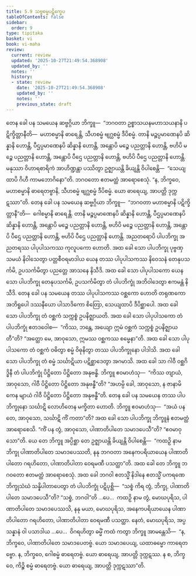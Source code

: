 ```yaml
---
title: 5.9 သဗ္ဗစမ္မပဋိက္ခေပ
tableOfContents: false
sidebar:
  order: 9
type: tipitaka
basket: vi
book: vi-maha
review:
  current: review
  updated: '2025-10-27T21:49:54.368908'
  updated_by: ''
  notes: ''
  history:
  - state: review
    date: '2025-10-27T21:49:54.368908'
    updated_by: ''
    notes: ''
    previous_state: draft
---
```



<ReviewStatus review={frontmatter.review} showDetails={true} />

<HypothesisAnnotation frontmatter={frontmatter} />

<DynamicBreadcrumb />

<Division number="255" book="vi-maha" e="ch" v="3" p="281">

<Paragraph number="1169" book="vi-maha">
တေန ခေါ ပန သမယေန ဆဗ္ဗဂ္ဂိယာ ဘိက္ခူ—  “ဘဂဝတာ ဥစ္စာသယနမဟာသယနာနိ ပဋိက္ခိတ္တာနီတိ—  မဟာစမ္မာနိ ဓာရေန္တိ, သီဟစမ္မံ ဗျဂ္ဃစမ္မံ ဒီပိစမ္မံ. တာနိ မဉ္စပ္ပမာဏေနပိ ဆိန္နာနိ ဟောန္တိ, ပီဌပ္ပမာဏေနပိ ဆိန္နာနိ ဟောန္တိ, အန္တောပိ မဉ္စေ ပညတ္တာနိ ဟောန္တိ, ဗဟိပိ မဉ္စေ ပညတ္တာနိ ဟောန္တိ, အန္တောပိ ပီဌေ ပညတ္တာနိ ဟောန္တိ, ဗဟိပိ ပီဌေ ပညတ္တာနိ ဟောန္တိ. မနုဿာ ဝိဟာရစာရိကံ အာဟိဏ္ဍန္တာ ပဿိတွာ ဥဇ္ဈာယန္တိ ခိယျန္တိ ဝိပါစေန္တိ—  “သေယျထာပိ ဂိဟီ ကာမဘောဂိနော”တိ. ဘဂဝတော ဧတမတ္ထံ အာရောစေသုံ. “န, ဘိက္ခဝေ, မဟာစမ္မာနိ ဓာရေတဗ္ဗာနိ, သီဟစမ္မံ ဗျဂ္ဃစမ္မံ ဒီပိစမ္မံ. ယော ဓာရေယျ, အာပတ္တိ ဒုက္ကဋဿာ”တိ.
</Paragraph>

<Paragraph number="1170" book="vi-maha">
တေန ခေါ ပန သမယေန ဆဗ္ဗဂ္ဂိယာ ဘိက္ခူ—  “ဘဂဝတာ မဟာစမ္မာနိ ပဋိက္ခိတ္တာနီ”တိ—  ဂေါစမ္မာနိ ဓာရေန္တိ. တာနိ မဉ္စပ္ပမာဏေနပိ ဆိန္နာနိ ဟောန္တိ, ပီဌပ္ပမာဏေနပိ ဆိန္နာနိ ဟောန္တိ, အန္တောပိ မဉ္စေ ပညတ္တာနိ ဟောန္တိ, ဗဟိပိ မဉ္စေ ပညတ္တာနိ ဟောန္တိ, အန္တောပိ ပီဌေ ပညတ္တာနိ ဟောန္တိ, ဗဟိပိ ပီဌေ ပညတ္တာနိ ဟောန္တိ. အညတရောပိ ပါပဘိက္ခု အညတရဿ ပါပုပါသကဿ ကုလူပကော ဟောတိ. အထ ခေါ သော ပါပဘိက္ခု ပုဗ္ဗဏှသမယံ နိဝါသေတွာ ပတ္တစီဝရမာဒါယ ယေန တဿ ပါပုပါသကဿ နိဝေသနံ တေနုပသင်္ကမိ, ဥပသင်္ကမိတွာ ပညတ္တေ အာသနေ နိသီဒိ. အထ ခေါ သော ပါပုပါသကော ယေန သော ပါပဘိက္ခု တေနုပသင်္ကမိ, ဥပသင်္ကမိတွာ တံ ပါပဘိက္ခုံ အဘိဝါဒေတွာ ဧကမန္တံ နိသီဒိ. တေန ခေါ ပန သမယေန တဿ ပါပုပါသကဿ ဝစ္ဆကော ဟောတိ တရုဏကော အဘိရူပေါ ဒဿနီယော ပါသာဒိကော စိတြော, သေယျထာပိ ဒီပိစ္ဆာပေါ. အထ ခေါ သော ပါပဘိက္ခု တံ ဝစ္ဆကံ သက္ကစ္စံ ဥပနိဇ္ဈာယတိ. အထ ခေါ သော ပါပုပါသကော တံ ပါပဘိက္ခုံ ဧတဒဝေါစ—  “ကိဿ, ဘန္တေ, အယျော ဣမံ ဝစ္ဆကံ သက္ကစ္စံ ဥပနိဇ္ဈာယတီ”တိ? “အတ္ထော မေ, အာဝုသော, ဣမဿ ဝစ္ဆကဿ စမ္မေနာ”တိ. အထ ခေါ သော ပါပုပါသကော တံ ဝစ္ဆကံ ဝဓိတွာ စမ္မံ ဝိဓုနိတွာ တဿ ပါပဘိက္ခုနော ပါဒါသိ. အထ ခေါ သော ပါပဘိက္ခု တံ စမ္မံ သင်္ဃာဋိယာ ပဋိစ္ဆာဒေတွာ အဂမာသိ. အထ ခေါ သာ ဂါဝီ ဝစ္ဆဂိဒ္ဓိနီ တံ ပါပဘိက္ခုံ ပိဋ္ဌိတော ပိဋ္ဌိတော အနုဗန္ဓိ. ဘိက္ခူ ဧဝမာဟံသု—  “ကိဿ တျာယံ, အာဝုသော, ဂါဝီ ပိဋ္ဌိတော ပိဋ္ဌိတော အနုဗန္ဓီ”တိ? “အဟမ္ပိ ခေါ, အာဝုသော, န ဇာနာမိ ကေန မျာယံ ဂါဝီ ပိဋ္ဌိတော ပိဋ္ဌိတော အနုဗန္ဓီ”တိ. တေန ခေါ ပန သမယေန တဿ ပါပဘိက္ခုနော သင်္ဃာဋိ လောဟိတေန မက္ခိတာ ဟောတိ. ဘိက္ခူ ဧဝမာဟံသု—  “အယံ ပန တေ, အာဝုသော, သင်္ဃာဋိ ကိံ ကတာ”တိ? အထ ခေါ သော ပါပဘိက္ခု ဘိက္ခူနံ ဧတမတ္ထံ အာရောစေသိ. “ကိံ ပန တွံ, အာဝုသော, ပါဏာတိပါတေ သမာဒပေသီ”တိ? “ဧဝမာဝုသော”တိ. ယေ တေ ဘိက္ခူ အပ္ပိစ္ဆာ တေ ဥဇ္ဈာယန္တိ ခိယျန္တိ ဝိပါစေန္တိ—  “ကထဉှိ နာမ ဘိက္ခု ပါဏာတိပါတေ သမာဒပေဿတိ, နနု ဘဂဝတာ အနေကပရိယာယေန ပါဏာတိပါတော ဂရဟိတော, ပါဏာတိပါတာ ဝေရမဏီ ပသတ္ထာ”တိ. အထ ခေါ တေ ဘိက္ခူ ဘဂဝတော ဧတမတ္ထံ အာရောစေသုံ.
</Paragraph>

<Paragraph number="1171" book="vi-maha">
အထ ခေါ ဘဂဝါ ဧတသ္မိံ နိဒါနေ ဧတသ္မိံ ပကရဏေ ဘိက္ခုသံဃံ သန္နိပါတာပေတွာ တံ ပါပဘိက္ခုံ ပဋိပုစ္ဆိ—  “သစ္စံ ကိရ တွံ, ဘိက္ခု, ပါဏာတိပါတေ သမာဒပေသီ”တိ? “သစ္စံ, ဘဂဝါ”တိ …ပေ…  ကထဉှိ နာမ တွံ, မောဃပုရိသ, ပါဏာတိပါတေ သမာဒပေဿသိ, နနု မယာ, မောဃပုရိသ, အနေကပရိယာယေန ပါဏာတိပါတော ဂရဟိတော, ပါဏာတိပါတာ ဝေရမဏီ ပသတ္ထာ. နေတံ, မောဃပုရိသ, အပ္ပသန္နာနံ ဝါ ပသာဒါယ …ပေ…  ဝိဂရဟိတွာ ဓမ္မိံ ကထံ ကတွာ ဘိက္ခူ အာမန္တေသိ—  “န, ဘိက္ခဝေ, ပါဏာတိပါတေ သမာဒပေတဗ္ဗံ. ယော သမာဒပေယျ, ယထာဓမ္မော ကာရေတဗ္ဗော. န, ဘိက္ခဝေ, ဂေါစမ္မံ ဓာရေတဗ္ဗံ. ယော ဓာရေယျ, အာပတ္တိ ဒုက္ကဋဿ. န စ, ဘိက္ခဝေ, ကိဉ္စိ စမ္မံ ဓာရေတဗ္ဗံ. ယော ဓာရေယျ, အာပတ္တိ ဒုက္ကဋဿာ”တိ.
</Paragraph>
</Division>